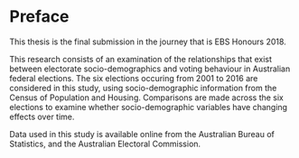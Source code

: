 # Preface {-}

This thesis is the final submission in the journey that is EBS Honours 2018.

This research consists of an examination of the relationships that exist between electorate socio-demographics and voting behaviour in Australian federal elections. The six elections occuring from 2001 to 2016 are considered in this study, using socio-demographic information from the Census of Population and Housing. Comparisons are made across the six elections to examine whether socio-demographic variables have changing effects over time.

Data used in this study is available online from the Australian Bureau of Statistics, and the Australian Electoral Commission. 


\clearpage\pagenumbering{arabic}\setcounter{page}{1}
